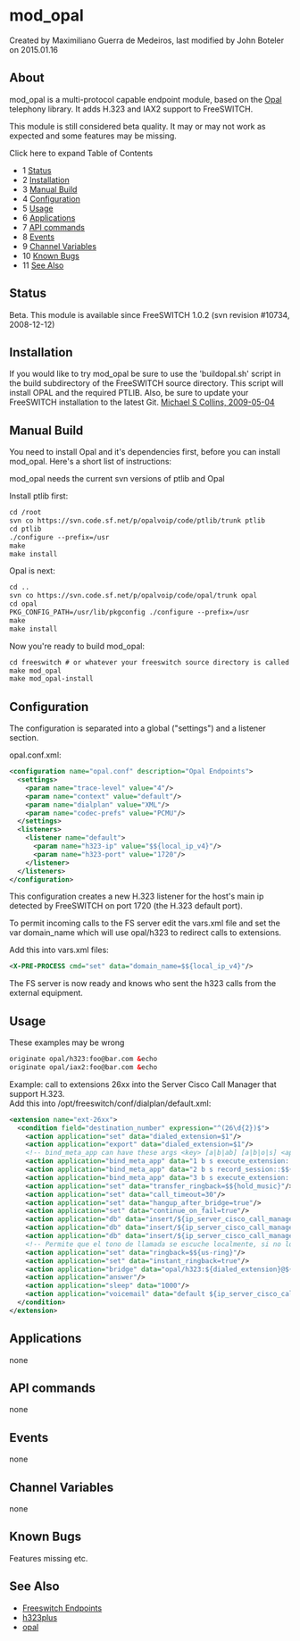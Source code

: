 
# mod_opal 

 Created by  Maximiliano Guerra de Medeiros, last modified by  John Boteler on 2015.01.16

## About

mod\_opal is a multi-protocol capable endpoint module, based on the [Opal](http://www.opalvoip.org/) telephony library. It adds H.323 and IAX2 support to FreeSWITCH.

This module is still considered beta quality. It may or may not work as expected and some features may be missing.

  
Click here to expand Table of Contents

* 1 [Status](#status)
* 2 [Installation](#installation)
* 3 [Manual Build](#manual-build)
* 4 [Configuration](#configuration)
* 5 [Usage](#usage)
* 6 [Applications](#applications)
* 7 [API commands](#api-commands)
* 8 [Events](#events)
* 9 [Channel Variables](#channel-variables)
* 10 [Known Bugs](#known-bugs)
* 11 [See Also](#see-also)

## Status

Beta. This module is available since FreeSWITCH 1.0.2 (svn revision #10734, 2008-12-12)

## Installation

If you would like to try mod\_opal be sure to use the 'buildopal.sh' script in the build subdirectory of the FreeSWITCH source directory. This script will install OPAL and the required PTLIB. Also, be sure to update your FreeSWITCH installation to the latest Git. [Michael S Collins, 2009-05-04](http://www.freeswitch.org/node/179)

## Manual Build

You need to install Opal and it's dependencies first, before you can install mod\_opal. Here's a short list of instructions:

mod\_opal needs the current svn versions of ptlib and Opal

Install ptlib first:

```xml
cd /root
svn co https://svn.code.sf.net/p/opalvoip/code/ptlib/trunk ptlib
cd ptlib
./configure --prefix=/usr
make
make install
```

Opal is next:

```xml
cd ..
svn co https://svn.code.sf.net/p/opalvoip/code/opal/trunk opal
cd opal
PKG_CONFIG_PATH=/usr/lib/pkgconfig ./configure --prefix=/usr
make
make install
```

Now you're ready to build mod\_opal:

```xml
cd freeswitch # or whatever your freeswitch source directory is called
make mod_opal
make mod_opal-install
```

## Configuration

  
The configuration is separated into a global ("settings") and a listener section.

opal.conf.xml:

```xml
<configuration name="opal.conf" description="Opal Endpoints">
  <settings>
    <param name="trace-level" value="4"/>
    <param name="context" value="default"/>
    <param name="dialplan" value="XML"/>
    <param name="codec-prefs" value="PCMU"/>
  </settings>
  <listeners>
    <listener name="default">
      <param name="h323-ip" value="$${local_ip_v4}"/>
      <param name="h323-port" value="1720"/>
    </listener>
  </listeners>
</configuration>
```

This configuration creates a new H.323 listener for the host's main ip detected by FreeSWITCH on port 1720 (the H.323 default port).

To permit incoming calls to the FS server edit the vars.xml file and set the var domain\_name which will use opal/h323 to redirect calls to extensions.

Add this into vars.xml files:

```xml
<X-PRE-PROCESS cmd="set" data="domain_name=$${local_ip_v4}"/>
```

The FS server is now ready and knows who sent the h323 calls from the external equipment.

## Usage

These examples may be wrong

```xml
originate opal/h323:foo@bar.com &echo
originate opal/iax2:foo@bar.com &echo
```

Example: call to extensions 26xx into the Server Cisco Call Manager that support H.323.  
Add this into /opt/freeswitch/conf/dialplan/default.xml:

```xml
<extension name="ext-26xx">
  <condition field="destination_number" expression="^(26\d{2})$">
    <action application="set" data="dialed_extension=$1"/>
    <action application="export" data="dialed_extension=$1"/>
    <!-- bind_meta_app can have these args <key> [a|b|ab] [a|b|o|s] <app> -->
    <action application="bind_meta_app" data="1 b s execute_extension::dx XML features"/>
    <action application="bind_meta_app" data="2 b s record_session::$${base_dir}/recordings/${caller_id_number}.${strftime(%Y-%m-%d-%H-%M-%S)}.wav"/>
    <action application="bind_meta_app" data="3 b s execute_extension::cf XML features"/>
    <action application="set" data="transfer_ringback=$${hold_music}"/>
    <action application="set" data="call_timeout=30"/>
    <action application="set" data="hangup_after_bridge=true"/>
    <action application="set" data="continue_on_fail=true"/>
    <action application="db" data="insert/${ip_server_cisco_call_manager}-call_return/${dialed_extension}/${caller_id_number}"/>
    <action application="db" data="insert/${ip_server_cisco_call_manager}-last_dial_ext/${dialed_extension}/${uuid}"/>
    <action application="db" data="insert/${ip_server_cisco_call_manager}-last_dial/${called_party_callgroup}/${uuid}"/>
    <!-- Permite que el tono de llamada se escuche localmente, si no lo colocan no se escuchara el tono de llamada-->
    <action application="set" data="ringback=$${us-ring}"/>
    <action application="set" data="instant_ringback=true"/>
    <action application="bridge" data="opal/h323:${dialed_extension}@${ip_server_cisco_call_manager}"/>
    <action application="answer"/>
    <action application="sleep" data="1000"/>
    <action application="voicemail" data="default ${ip_server_cisco_call_manager} ${dialed_extension}"/>
  </condition>
</extension>
```

## Applications

none

## API commands

none

## Events

none

## Channel Variables

none

## Known Bugs

Features missing etc.

## See Also

* [Freeswitch Endpoints](https://freeswitch.org/confluence/label/FREESWITCH/endpoints)
* [h323plus](http://www.h323plus.org/)
* [opal](http://www.opalvoip.org/wiki/index.php)


